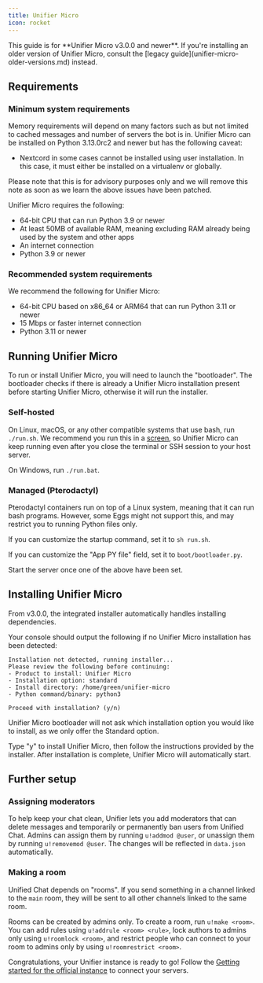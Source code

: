 ```yaml
---
title: Unifier Micro
icon: rocket
---
```


<Info>
This guide is for **Unifier Micro v3.0.0 and newer**. If you're installing an older version of Unifier Micro, consult the [legacy guide](unifier-micro-older-versions.md) instead.
</Info>

## Requirements

### Minimum system requirements

<Warning>
Memory requirements will depend on many factors such as but not limited to cached messages and number of servers the bot is in.
</Warning>

<Info>
Unifier Micro can be installed on Python 3.13.0rc2 and newer but has the following caveat:

* Nextcord in some cases cannot be installed using user installation. In this case, it must either be installed on a virtualenv or globally.

Please note that this is for advisory purposes only and we will remove this note as soon as we learn the above issues have been patched.
</Info>

Unifier Micro requires the following:

* 64-bit CPU that can run Python 3.9 or newer
* At least 50MB of available RAM, meaning excluding RAM already being used by the system and other apps
* An internet connection
* Python 3.9 or newer

### Recommended system requirements

We recommend the following for Unifier Micro:

* 64-bit CPU based on x86\_64 or ARM64 that can run Python 3.11 or newer
* 15 Mbps or faster internet connection
* Python 3.11 or newer

## Running Unifier Micro

To run or install Unifier Micro, you will need to launch the "bootloader". The bootloader checks if there is already a Unifier Micro installation present before starting Unifier Micro, otherwise it will run the installer.

### Self-hosted

On Linux, macOS, or any other compatible systems that use bash, run `./run.sh`. We recommend you run this in a [screen](https://www.gnu.org/software/screen/manual/screen.html), so Unifier Micro can keep running even after you close the terminal or SSH session to your host server.

On Windows, run `./run.bat`.

### Managed (Pterodactyl)

Pterodactyl containers run on top of a Linux system, meaning that it can run bash programs. However, some Eggs might not support this, and may restrict you to running Python files only.

If you can customize the startup command, set it to `sh run.sh`.&#x20;

If you can customize the "App PY file" field, set it to `boot/bootloader.py`.

Start the server once one of the above have been set.

## Installing Unifier Micro

From v3.0.0, the integrated installer automatically handles installing dependencies.

Your console should output the following if no Unifier Micro installation has been detected:

```text Console output
Installation not detected, running installer...
Please review the following before continuing:
- Product to install: Unifier Micro
- Installation option: standard
- Install directory: /home/green/unifier-micro
- Python command/binary: python3

Proceed with installation? (y/n)
```

Unifier Micro bootloader will not ask which installation option you would like to install, as we only offer the Standard option.

Type "y" to install Unifier Micro, then follow the instructions provided by the installer. After installation is complete, Unifier Micro will automatically start.

## Further setup

### Assigning moderators

To help keep your chat clean, Unifier lets you add moderators that can delete messages and temporarily or permanently ban users from Unified Chat. Admins can assign them by running `u!addmod @user`, or unassign them by running `u!removemod @user`. The changes will be reflected in `data.json` automatically.

### Making a room

Unified Chat depends on "rooms". If you send something in a channel linked to the `main` room, they will be sent to all other channels linked to the same room.

Rooms can be created by admins only. To create a room, run `u!make <room>`. You can add rules using `u!addrule <room> <rule>`, lock authors to admins only using `u!roomlock <room>`, and restrict people who can connect to your room to admins only by using `u!roomrestrict <room>`.

Congratulations, your Unifier instance is ready to go! Follow the [Getting started for the official instance](../../setup/existing/introduction/) to connect your servers.

